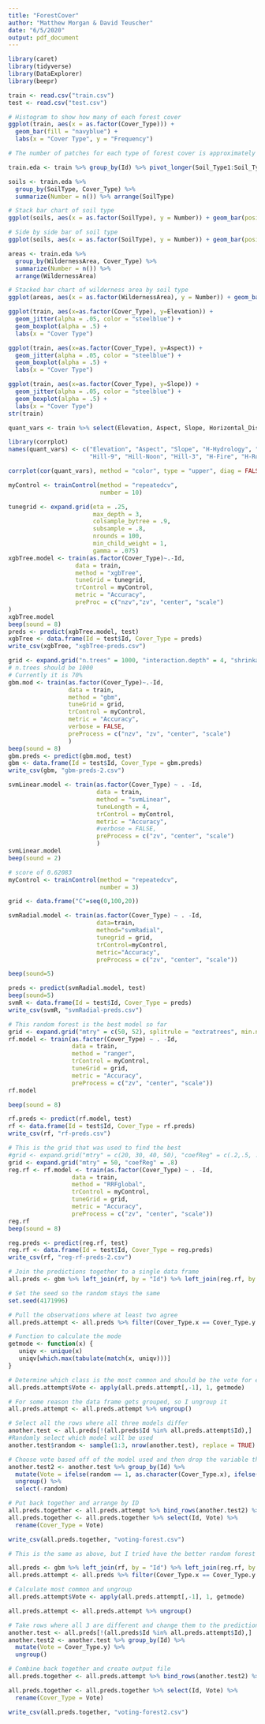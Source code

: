 ```yaml
---
title: "ForestCover"
author: "Matthew Morgan & David Teuscher"
date: "6/5/2020"
output: pdf_document
---
```


```r
library(caret)
library(tidyverse)
library(DataExplorer)
library(beepr)
```

```r
train <- read.csv("train.csv")
test <- read.csv("test.csv")
```

```r
# Histogram to show how many of each forest cover
ggplot(train, aes(x = as.factor(Cover_Type))) + 
  geom_bar(fill = "navyblue") + 
  labs(x = "Cover Type", y = "Frequency")

# The number of patches for each type of forest cover is approximately equal for all types of forest cover
```

```r
train.eda <- train %>% group_by(Id) %>% pivot_longer(Soil_Type1:Soil_Type40, "SoilType") %>% filter(value == 1) %>% mutate(SoilType = as.numeric(str_extract(SoilType, "[0-9]+"))) %>% select(-value) %>% pivot_longer(Wilderness_Area1:Wilderness_Area4, "WildernessArea") %>% filter(value == 1) %>% mutate(WildernessArea = as.numeric(str_extract(WildernessArea, "[0-9]+"))) %>% select(-value)

soils <- train.eda %>%
  group_by(SoilType, Cover_Type) %>%
  summarize(Number = n()) %>% arrange(SoilType)

# Stack bar chart of soil type
ggplot(soils, aes(x = as.factor(SoilType), y = Number)) + geom_bar(position = "stack", aes(fill = as.factor(Cover_Type)), stat = "identity") + theme(legend.title = element_blank(), axis.title.y = element_blank()) + labs(x= "Soil Type")

# Side by side bar of soil type
ggplot(soils, aes(x = as.factor(SoilType), y = Number)) + geom_bar(position = "dodge", aes(fill = as.factor(Cover_Type)), stat = "identity") + theme(legend.title = element_blank(), axis.title.y = element_blank()) + labs(x= "Soil Type")

areas <- train.eda %>%
  group_by(WildernessArea, Cover_Type) %>%
  summarize(Number = n()) %>%
  arrange(WildernessArea)

# Stacked bar chart of wilderness area by soil type
ggplot(areas, aes(x = as.factor(WildernessArea), y = Number)) + geom_bar(position = "dodge", aes(fill = as.factor(Cover_Type)), stat = "identity") + theme(legend.title = element_blank(), axis.title.y = element_blank()) + labs(x= "Wilderness Area")


```

```r
ggplot(train, aes(x=as.factor(Cover_Type), y=Elevation)) + 
  geom_jitter(alpha = .05, color = "steelblue") +
  geom_boxplot(alpha = .5) +
  labs(x = "Cover Type")

ggplot(train, aes(x=as.factor(Cover_Type), y=Aspect)) + 
  geom_jitter(alpha = .05, color = "steelblue") +
  geom_boxplot(alpha = .5) +
  labs(x = "Cover Type")

ggplot(train, aes(x=as.factor(Cover_Type), y=Slope)) + 
  geom_jitter(alpha = .05, color = "steelblue") +
  geom_boxplot(alpha = .5) +
  labs(x = "Cover Type")
str(train)

quant_vars <- train %>% select(Elevation, Aspect, Slope, Horizontal_Distance_To_Hydrology, Vertical_Distance_To_Hydrology, Hillshade_9am, Hillshade_Noon, Hillshade_3pm, Horizontal_Distance_To_Fire_Points, Horizontal_Distance_To_Roadways)

library(corrplot)
names(quant_vars) <- c("Elevation", "Aspect", "Slope", "H-Hydrology", "V-Hydrology", 
                       "Hill-9", "Hill-Noon", "Hill-3", "H-Fire", "H-Road")

corrplot(cor(quant_vars), method = "color", type = "upper", diag = FALSE, addCoef.col = "black", number.digits = 2)

```



```r
myControl <- trainControl(method = "repeatedcv",
                          number = 10)

tunegrid <- expand.grid(eta = .25,
                        max_depth = 3,
                        colsample_bytree = .9,
                        subsample = .8,
                        nrounds = 100,
                        min_child_weight = 1,
                        gamma = .075)
xgbTree.model <- train(as.factor(Cover_Type)~.-Id,
                   data = train,
                   method = "xgbTree",
                   tuneGrid = tunegrid,
                   trControl = myControl,
                   metric = "Accuracy",
                   preProc = c("nzv","zv", "center", "scale")
)
xgbTree.model
beep(sound = 8)
preds <- predict(xgbTree.model, test)
xgbTree <- data.frame(Id = test$Id, Cover_Type = preds)
write_csv(xgbTree, "xgbTree-preds.csv")
```

```r

grid <- expand.grid("n.trees" = 1000, "interaction.depth" = 4, "shrinkage" = 0.1, "n.minobsinnode" = 20)
# n.trees should be 1000
# Currently it is 70%
gbm.mod <- train(as.factor(Cover_Type)~.-Id,
                 data = train,
                 method = "gbm",
                 tuneGrid = grid,
                 trControl = myControl,
                 metric = "Accuracy",
                 verbose = FALSE,
                 preProcess = c("nzv", "zv", "center", "scale")
                 )
beep(sound = 8)
gbm.preds <- predict(gbm.mod, test)
gbm <- data.frame(Id = test$Id, Cover_Type = gbm.preds)
write_csv(gbm, "gbm-preds-2.csv")
```

```r
svmLinear.model <- train(as.factor(Cover_Type) ~ . -Id,
                         data = train,
                         method = "svmLinear",
                         tuneLength = 4,
                         trControl = myControl,
                         metric = "Accuracy",
                         #verbose = FALSE,
                         preProcess = c("zv", "center", "scale")
                         )
svmLinear.model
beep(sound = 2)
```

```r
# score of 0.62083
myControl <- trainControl(method = "repeatedcv",
                          number = 3)

grid <- data.frame("C"=seq(0,100,20))

svmRadial.model <- train(as.factor(Cover_Type) ~ . -Id,
                         data=train,
                         method="svmRadial",
                         tunegrid = grid,
                         trControl=myControl,
                         metric="Accuracy",
                         preProcess = c("zv", "center", "scale"))

beep(sound=5)

preds <- predict(svmRadial.model, test)
beep(sound=5)
svmR <- data.frame(Id = test$Id, Cover_Type = preds)
write_csv(svmR, "svmRadial-preds.csv")
```

```r
# This random forest is the best model so far
grid <- expand.grid("mtry" = c(50, 52), splitrule = "extratrees", min.node.size = 1)
rf.model <- train(as.factor(Cover_Type) ~ . -Id,
                  data = train, 
                  method = "ranger",
                  trControl = myControl,
                  tuneGrid = grid,
                  metric = "Accuracy",
                  preProcess = c("zv", "center", "scale"))
rf.model

beep(sound = 8)

rf.preds <- predict(rf.model, test)
rf <- data.frame(Id = test$Id, Cover_Type = rf.preds)
write_csv(rf, "rf-preds.csv")

```

```r

# This is the grid that was used to find the best
#grid <- expand.grid("mtry" = c(20, 30, 40, 50), "coefReg" = c(.2,.5, .8, 1)) # Best comes from mtry = 50 and coefReg = .8
grid <- expand.grid("mtry" = 50, "coefReg" = .8)
reg.rf <- rf.model <- train(as.factor(Cover_Type) ~ . -Id,
                  data = train, 
                  method = "RRFglobal",
                  trControl = myControl,
                  tuneGrid = grid,
                  metric = "Accuracy",
                  preProcess = c("zv", "center", "scale"))
reg.rf
beep(sound = 8)

reg.preds <- predict(reg.rf, test)
reg.rf <- data.frame(Id = test$Id, Cover_Type = reg.preds)
write_csv(rf, "reg-rf-preds-2.csv")
```


```r

# Join the predictions together to a single data frame
all.preds <- gbm %>% left_join(rf, by = "Id") %>% left_join(reg.rf, by = "Id")

# Set the seed so the random stays the same
set.seed(4171996)

# Pull the observations where at least two agree
all.preds.attempt <- all.preds %>% filter(Cover_Type.x == Cover_Type.y | Cover_Type.y == Cover_Type | Cover_Type == Cover_Type.x)

# Function to calculate the mode
getmode <- function(x) {
   uniqv <- unique(x)
   uniqv[which.max(tabulate(match(x, uniqv)))]
}

# Determine which class is the most common and should be the vote for each row
all.preds.attempt$Vote <- apply(all.preds.attempt[,-1], 1, getmode)

# For some reason the data frame gets grouped, so I ungroup it
all.preds.attempt <- all.preds.attempt %>% ungroup()

# Select all the rows where all three models differ
another.test <- all.preds[!(all.preds$Id %in% all.preds.attempt$Id),]
#Randomly select which model will be used
another.test$random <- sample(1:3, nrow(another.test), replace = TRUE)

# Choose vote based off of the model used and then drop the variable that specifies the value to use
another.test2 <- another.test %>% group_by(Id) %>%
  mutate(Vote = ifelse(random == 1, as.character(Cover_Type.x), ifelse(random == 2, as.character(Cover_Type.y), as.character(Cover_Type)))) %>%
  ungroup() %>%
  select(-random)

# Put back together and arrange by ID
all.preds.together <- all.preds.attempt %>% bind_rows(another.test2) %>% arrange(Id)
all.preds.together <- all.preds.together %>% select(Id, Vote) %>%
  rename(Cover_Type = Vote)

write_csv(all.preds.together, "voting-forest.csv")

```

```r

# This is the same as above, but I tried have the better random forest be chosen when two or more didn't agree

all.preds <- gbm %>% left_join(rf, by = "Id") %>% left_join(reg.rf, by = "Id")
all.preds.attempt <- all.preds %>% filter(Cover_Type.x == Cover_Type.y | Cover_Type.y == Cover_Type | Cover_Type == Cover_Type.x)

# Calculate most common and ungroup 
all.preds.attempt$Vote <- apply(all.preds.attempt[,-1], 1, getmode)

all.preds.attempt <- all.preds.attempt %>% ungroup()

# Take rows where all 3 are different and change them to the prediction from the best random forest
another.test <- all.preds[!(all.preds$Id %in% all.preds.attempt$Id),]
another.test2 <- another.test %>% group_by(Id) %>%
  mutate(Vote = Cover_Type.y) %>%
  ungroup()

# Combine back together and create output file
all.preds.together <- all.preds.attempt %>% bind_rows(another.test2) %>% arrange(Id)

all.preds.together <- all.preds.together %>% select(Id, Vote) %>%
  rename(Cover_Type = Vote)

write_csv(all.preds.together, "voting-forest2.csv")
```

